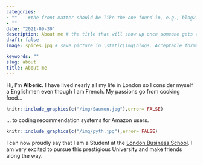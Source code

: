 ```yaml
---
categories:  
- ""    #the front matter should be like the one found in, e.g., blog2.md. It cannot be like the normal Rmd we used
- ""
date: "2021-09-30"
description: About me # the title that will show up once someone gets to this page
draft: false
image: spices.jpg # save picture in \static\img\blogs. Acceptable formats= jpg, jpeg, or png . Your iPhone pics wont work

keywords: ""
slug: about
title: About me
---
```


Hi, I'm **Alberic**. I have lived nearly all my life in London so I consider myself a Englishmen even though I am French. My passions go from cooking food...


```r
knitr::include_graphics(c("/img/Saumon.jpg"),error= FALSE)
```

... to coding recommendation systems for Amazon users.

```r
knitr::include_graphics(c("/img/pyth.jpg"),error= FALSE)
```

I can now proudly say that I am a Student at the [London Business School](https://www.london.edu/). I am very excited to pursue this prestigious University and make friends along the way.
